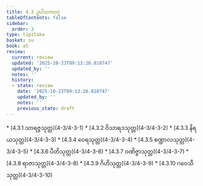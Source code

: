 ```yaml
---
title: 4.3 ဥပါသကဝဂ္ဂ
tableOfContents: false
sidebar:
  order: 3
type: tipitaka
basket: su
book: a5
review:
  current: review
  updated: '2025-10-23T09:13:26.810747'
  updated_by: ''
  notes: ''
  history:
  - state: review
    date: '2025-10-23T09:13:26.810747'
    updated_by: ''
    notes: ''
    previous_state: draft
---
```



<ReviewStatus review={frontmatter.review} showDetails={true} />

<HypothesisAnnotation frontmatter={frontmatter} />

<DynamicBreadcrumb />



<TableOfContents book="a5" section="4.3">
* [4.3.1 သာရဇ္ဇသုတ္တ](4-3/4-3-1)
* [4.3.2 ဝိသာရဒသုတ္တ](4-3/4-3-2)
* [4.3.3 နိရယသုတ္တ](4-3/4-3-3)
* [4.3.4 ဝေရသုတ္တ](4-3/4-3-4)
* [4.3.5 စဏ္ဍာလသုတ္တ](4-3/4-3-5)
* [4.3.6 ပီတိသုတ္တ](4-3/4-3-6)
* [4.3.7 ဝဏိဇ္ဇာသုတ္တ](4-3/4-3-7)
* [4.3.8 ရာဇာသုတ္တ](4-3/4-3-8)
* [4.3.9 ဂိဟိသုတ္တ](4-3/4-3-9)
* [4.3.10 ဂဝေသီသုတ္တ](4-3/4-3-10)
</TableOfContents>